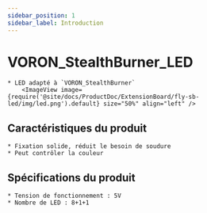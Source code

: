 ```yaml
---
sidebar_position: 1
sidebar_label: Introduction
---
```




# VORON_StealthBurner_LED

    * LED adapté à `VORON_StealthBurner`
        <ImageView image={require('@site/docs/ProductDoc/ExtensionBoard/fly-sb-led/img/led.png').default} size="50%" align="left" />

## Caractéristiques du produit

    * Fixation solide, réduit le besoin de soudure
    * Peut contrôler la couleur

## Spécifications du produit

    * Tension de fonctionnement : 5V
    * Nombre de LED : 8+1+1

